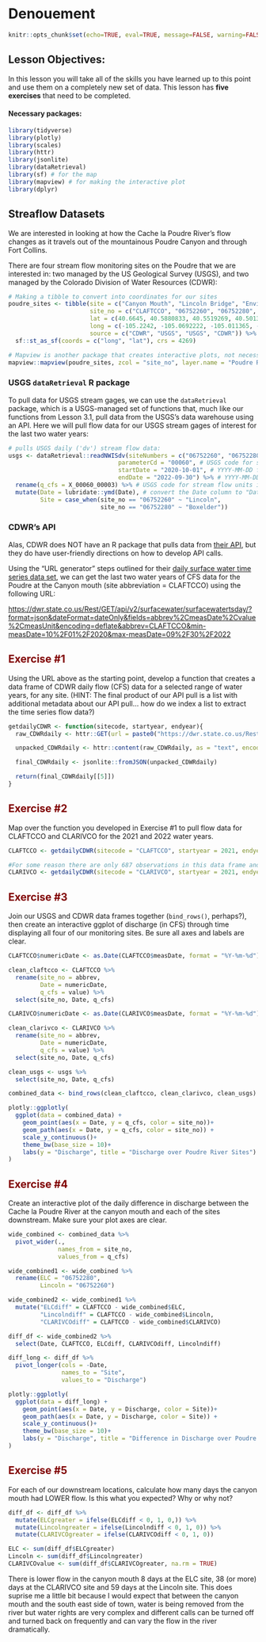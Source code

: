 # Denouement

```r
knitr::opts_chunk$set(echo=TRUE, eval=TRUE, message=FALSE, warning=FALSE, rows.print=5, fig.width=9)
```

## Lesson Objectives:

In this lesson you will take all of the skills you have learned up to this point and use them on a completely new set of data. This lesson has **five exercises** that need to be completed.

#### Necessary packages:

```r
library(tidyverse)
library(plotly)
library(scales)
library(httr)
library(jsonlite)
library(dataRetrieval)
library(sf) # for the map
library(mapview) # for making the interactive plot
library(dplyr)
```

## Streaflow Datasets

We are interested in looking at how the Cache la Poudre River's flow changes as it travels out of the mountainous Poudre Canyon and through Fort Collins.

There are four stream flow monitoring sites on the Poudre that we are interested in: two managed by the US Geological Survey (USGS), and two managed by the Colorado Division of Water Resources (CDWR):

```r
# Making a tibble to convert into coordinates for our sites
poudre_sites <- tibble(site = c("Canyon Mouth", "Lincoln Bridge", "Environmental Learning Center", "Below Fossil Creek Reservoir"),
                       site_no = c("CLAFTCCO", "06752260", "06752280", "CLARIVCO"),
                       lat = c(40.6645, 40.5880833, 40.5519269, 40.5013),
                       long = c(-105.2242, -105.0692222, -105.011365, -104.967),
                       source = c("CDWR", "USGS", "USGS", "CDWR")) %>%
  sf::st_as_sf(coords = c("long", "lat"), crs = 4269)

# Mapview is another package that creates interactive plots, not necessary for you to know yet!
mapview::mapview(poudre_sites, zcol = "site_no", layer.name = "Poudre River Monitoring")
```

### USGS `dataRetrieval` R package

To pull data for USGS stream gages, we can use the `dataRetrieval` package, which is a USGS-managed set of functions that, much like our functions from Lesson 3.1, pull data from the USGS's data warehouse using an API. Here we will pull flow data for our USGS stream gages of interest for the last two water years:

```r
# pulls USGS daily ('dv') stream flow data:
usgs <- dataRetrieval::readNWISdv(siteNumbers = c("06752260", "06752280"), # USGS site code for the Poudre River at the Lincoln Bridge and the ELC
                               parameterCd = "00060", # USGS code for stream flow
                               startDate = "2020-10-01", # YYYY-MM-DD formatting
                               endDate = "2022-09-30") %>% # YYYY-MM-DD formatting
  rename(q_cfs = X_00060_00003) %>% # USGS code for stream flow units in cubic feet per second (CFS)
  mutate(Date = lubridate::ymd(Date), # convert the Date column to "Date" formatting using the `lubridate` package
         Site = case_when(site_no == "06752260" ~ "Lincoln", 
                          site_no == "06752280" ~ "Boxelder"))
```

### CDWR's API

Alas, CDWR does NOT have an R package that pulls data from [their API](https://dwr.state.co.us/Rest/GET/Help#Datasets&#SurfaceWaterController&#gettingstarted&#jsonxml), but they do have user-friendly directions on how to develop API calls.

Using the "URL generator" steps outlined for their [daily surface water time series data set](https://dwr.state.co.us/Rest/GET/Help/SurfaceWaterTSDayGenerator), we can get the last two water years of CFS data for the Poudre at the Canyon mouth (site abbreviation = CLAFTCCO) using the following URL:

<https://dwr.state.co.us/Rest/GET/api/v2/surfacewater/surfacewatertsday/?format=json&dateFormat=dateOnly&fields=abbrev%2CmeasDate%2Cvalue%2CmeasUnit&encoding=deflate&abbrev=CLAFTCCO&min-measDate=10%2F01%2F2020&max-measDate=09%2F30%2F2022>

## Exercise #1 {style="color: maroon"}

Using the URL above as the starting point, develop a function that creates a data frame of CDWR daily flow (CFS) data for a selected range of water years, for any site. (HINT: The final product of our API pull is a list with additional metadata about our API pull... how do we index a list to extract the time series flow data?)

```r
getdailyCDWR <- function(sitecode, startyear, endyear){
  raw_CDWRdaily <- httr::GET(url = paste0("https://dwr.state.co.us/Rest/GET/api/v2/surfacewater/surfacewatertsday/?format=json&dateFormat=dateOnly&fields=abbrev%2CmeasDate%2Cvalue%2CmeasUnit&encoding=deflate&abbrev=",sitecode,"&min-measDate=10%2F01%2F", startyear-1,"&max-measDate=09%2F30%2F", endyear))

  unpacked_CDWRdaily <- httr::content(raw_CDWRdaily, as = "text", encoding = "UTF-8")

  final_CDWRdaily <- jsonlite::fromJSON(unpacked_CDWRdaily)

  return(final_CDWRdaily[[5]])
}

```

## Exercise #2 {style="color: maroon"}

Map over the function you developed in Exercise #1 to pull flow data for CLAFTCCO and CLARIVCO for the 2021 and 2022 water years.

```r
CLAFTCCO <- getdailyCDWR(sitecode = "CLAFTCCO", startyear = 2021, endyear = 2022)

#For some reason there are only 687 observations in this data frame and I cannot figure out why there are missing values. This makes for some NAs later on in the assignment. 
CLARIVCO <- getdailyCDWR(sitecode = "CLARIVCO", startyear = 2021, endyear = 2022)

```

## Exercise #3 {style="color: maroon"}

Join our USGS and CDWR data frames together (`bind_rows()`, perhaps?), then create an interactive ggplot of discharge (in CFS) through time displaying all four of our monitoring sites. Be sure all axes and labels are clear.

```r
CLAFTCCO$numericDate <- as.Date(CLAFTCCO$measDate, format = "%Y-%m-%d")

clean_claftcco <- CLAFTCCO %>%
  rename(site_no = abbrev,
         Date = numericDate,
         q_cfs = value) %>%
  select(site_no, Date, q_cfs)

CLARIVCO$numericDate <- as.Date(CLARIVCO$measDate, format = "%Y-%m-%d")

clean_clarivco <- CLARIVCO %>%
  rename(site_no = abbrev, 
         Date = numericDate,
         q_cfs = value) %>%
  select(site_no, Date, q_cfs)

clean_usgs <- usgs %>%
  select(site_no, Date, q_cfs)

combined_data <- bind_rows(clean_claftcco, clean_clarivco, clean_usgs)

plotly::ggplotly(
  ggplot(data = combined_data) +
    geom_point(aes(x = Date, y = q_cfs, color = site_no))+
    geom_path(aes(x = Date, y = q_cfs, color = site_no)) +
    scale_y_continuous()+
    theme_bw(base_size = 10)+
    labs(y = "Discharge", title = "Discharge over Poudre River Sites")
)
```

## Exercise #4 {style="color: maroon"}

Create an interactive plot of the daily difference in discharge between the Cache la Poudre River at the canyon mouth and each of the sites downstream. Make sure your plot axes are clear.

```r
wide_combined <- combined_data %>%
  pivot_wider(.,
              names_from = site_no,
              values_from = q_cfs)

wide_combined1 <- wide_combined %>%
  rename(ELC = "06752280",
         Lincoln = "06752260")

wide_combined2 <- wide_combined1 %>%
  mutate("ELCdiff" = CLAFTCCO - wide_combined$ELC, 
         "Lincolndiff" = CLAFTCCO - wide_combined$Lincoln,
         "CLARIVCOdiff" = CLAFTCCO - wide_combined$CLARIVCO)

diff_df <- wide_combined2 %>%
  select(Date, CLAFTCCO, ELCdiff, CLARIVCOdiff, Lincolndiff)

diff_long <- diff_df %>%
  pivot_longer(cols = -Date,
               names_to = "Site",
               values_to = "Discharge")

plotly::ggplotly(
  ggplot(data = diff_long) +
    geom_point(aes(x = Date, y = Discharge, color = Site))+
    geom_path(aes(x = Date, y = Discharge, color = Site)) +
    scale_y_continuous()+
    theme_bw(base_size = 10)+
    labs(y = "Discharge", title = "Difference in Discharge over Poudre River Sites")
)       
```

## Exercise #5 {style="color: maroon"}

For each of our downstream locations, calculate how many days the canyon mouth had LOWER flow. Is this what you expected? Why or why not?

```r
diff_df <- diff_df %>%
  mutate(ELCgreater = ifelse(ELCdiff < 0, 1, 0,)) %>%
  mutate(Lincolngreater = ifelse(Lincolndiff < 0, 1, 0)) %>%
  mutate(CLARIVCOgreater = ifelse(CLARIVCOdiff < 0, 1, 0))

ELC <- sum(diff_df$ELCgreater)
Lincoln <- sum(diff_df$Lincolngreater)
CLARIVCOvalue <- sum(diff_df$CLARIVCOgreater, na.rm = TRUE)

```
There is lower flow in the canyon mouth 8 days at the ELC site, 38 (or more) days at the CLARIVCO site and 59 days at the Lincoln site. This does suprise me a little bit because I would expect that between the canyon mouth and the south east side of town, water is being removed from the river but water rights are very complex and different calls can be turned off and turned back on frequently and can vary the flow in the river dramatically. 
